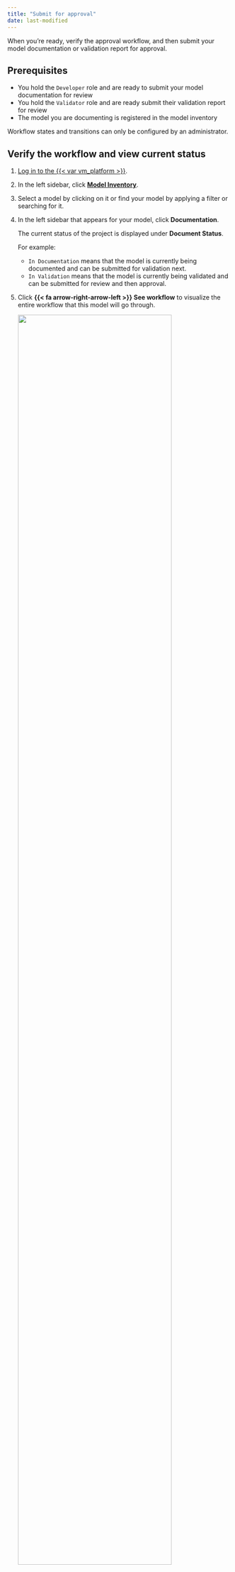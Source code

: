 ```yaml
---
title: "Submit for approval"
date: last-modified
---
```


When you're ready, verify the approval workflow, and then submit your model documentation or validation report for approval.

## Prerequisites

- You hold the `Developer` role and are ready to submit your model documentation for review
- You hold the `Validator` role and are ready submit their validation report for review
- The model you are documenting is registered in the model inventory

::: {.callout-tip}
Workflow states and transitions can only be configured by an administrator.
:::

## Verify the workflow and view current status

1. [Log in to the {{< var vm_platform >}}]({{< var vm_url >}}).

2. In the left sidebar, click [**Model Inventory**]({{< var vm_url >}}/model-inventory).

3. Select a model by clicking on it or find your model by applying a filter or searching for it.

4. In the left sidebar that appears for your model, click **Documentation**.

   The current status of the project is displayed under **Document Status**. 
   
   For example: 
   
      - `In Documentation` means that the model is currently being documented and can be submitted for validation next. 
      - `In Validation` means that the model is currently being validated and can be submitted for review and then approval.

5. Click **{{< fa arrow-right-arrow-left >}} See workflow** to visualize the entire workflow that this model will go through.

   ![](workflow.png){width=85% fig-alt="A summary view of the workflow steps that a model must go through, from initial documentation, to validation, review, and approval."}

## Advance model documentation or validation reports in the workflow

1. [Log in to the {{< var vm_platform >}}]({{< var vm_url >}}).

2. In the left sidebar, click [**Model Inventory**]({{< var vm_url >}}/model-inventory).

3. Select a model by clicking on it or find your model by applying a filter or searching for it.

4. In the left sidebar that appears for your model, click **Documentation**.

5. Under **Actions** on the right, initiate the transition from the current state to the next workflow state.

   Examples: 
   
      - **To submit model documentation for validation**: Click `Ready for Validation` to indicate that a model developer has completed the initial model documentation and is ready to have it validated. Add any notes that need to be included and then click **Ready for Validation**.
      - **To submit validation reports for review and approval**: Click `Ready for Review` to indicate that you have completed your initial model validation report, fill in the mandatory notes, and submit.
      - **To request revisions to model documentation or validation reports**: Click **Request Revision**, fill in the mandatory notes to explain the changes that are required, and submit. 
      - **To have your model documentation and validation report approved**: Click **Ready for Approval**, fill in the mandatory notes, and submit. 

   For you to be able to transition through the approval workflow, your model documentation or validation report must have completed all required steps. For example, you cannot submit a validation report for review until the model documentation itself has been submitted. 

<!---
## Troubleshooting

[Include any common issues or errors that may arise during the task and how to resolve them.]

## What's next

* [Configure Workflows](configure-workflows.qmd)
--->
